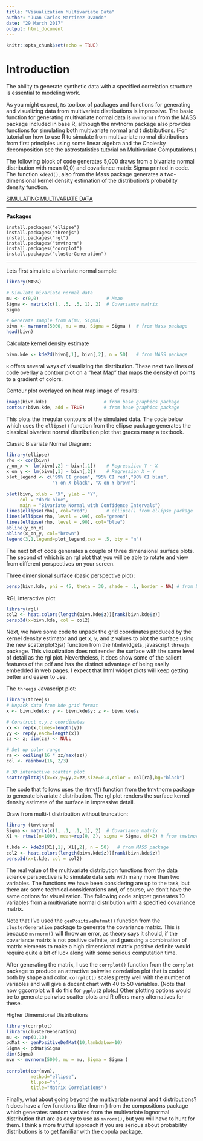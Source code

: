 ```yaml
---
title: "Visualization Multivariate Data"
author: "Juan Carlos Martinez Ovando"
date: "29 March 2017"
output: html_document
---
```


```r
knitr::opts_chunk$set(echo = TRUE)
```

# Introduction

The ability to generate synthetic data with a specified correlation structure is essential to modeling work. 

As you might expect, `R`s toolbox of packages and functions for generating and visualizing data from multivariate 
distributions is impressive. The basic function for generating multivariate normal data is `mvrnorm()` from the MASS package included in base R, although the mvtnorm package also provides functions for simulating both multivariate normal and t distributions. (For tutorial on how to use R to simulate from multivariate normal distributions from first principles using some linear algebra and the Cholesky decomposition see the astrostatistics tutorial on Multivariate Computations.)

The following block of code generates 5,000 draws from a bivariate normal distribution with mean (0,0) and covariance matrix Sigma printed in code. The function `kde2d()`, also from the Mass package generates a two-dimensional kernel density estimation of the distribution's probability density function. 

<a href="https://stat.ethz.ch/pipermail/r-help/2003-September/038314.html">SIMULATING MULTIVARIATE DATA</a>

---

**Packages**

```
install.packages("ellipse")
install.packages("threejs")
install.packages("rgl")
install.packages("tmvtnorm")
install.packages("corrplot")
install.packages("clusterGeneration")
```

---

Lets first simulate a bivariate normal sample:

```r
library(MASS)

# Simulate bivariate normal data
mu <- c(0,0)                         # Mean
Sigma <- matrix(c(1, .5, .5, 1), 2)  # Covariance matrix
Sigma

# Generate sample from N(mu, Sigma)
bivn <- mvrnorm(5000, mu = mu, Sigma = Sigma )  # from Mass package
head(bivn)                                      
```

Calculate kernel density estimate

```r
bivn.kde <- kde2d(bivn[,1], bivn[,2], n = 50)   # from MASS package
```

`R` offers several ways of visualizing the distribution. These next two lines of code overlay a contour plot on a "heat Map" that maps the density of points to a gradient of colors.

Contour plot overlayed on heat map image of results:

```r
image(bivn.kde)       				# from base graphics package
contour(bivn.kde, add = TRUE)     	# from base graphics package
```

This plots the irregular contours of the simulated data. The code below which uses the `ellipse()` function from the ellipse package generates the classical bivariate normal distribution plot that graces many a textbook.

Classic Bivariate Normal Diagram:

```r
library(ellipse)
rho <- cor(bivn)
y_on_x <- lm(bivn[,2] ~ bivn[,1])    # Regressiion Y ~ X
x_on_y <- lm(bivn[,1] ~ bivn[,2])    # Regression X ~ Y
plot_legend <- c("99% CI green", "95% CI red","90% CI blue",
                 "Y on X black", "X on Y brown")
 
plot(bivn, xlab = "X", ylab = "Y",
     col = "dark blue",
     main = "Bivariate Normal with Confidence Intervals")
lines(ellipse(rho), col="red")       # ellipse() from ellipse package
lines(ellipse(rho, level = .99), col="green")
lines(ellipse(rho, level = .90), col="blue")
abline(y_on_x)
abline(x_on_y, col="brown")
legend(3,1,legend=plot_legend,cex = .5, bty = "n")
```

The next bit of code generates a couple of three dimensional surface plots. The second of which is an rgl plot that you will be able to rotate and view from different perspectives on your screen.

Three dimensional surface (basic perspective plot):
```r
persp(bivn.kde, phi = 45, theta = 30, shade = .1, border = NA) # from base graphics package
```

RGL interactive plot

```r
library(rgl)
col2 <- heat.colors(length(bivn.kde$z))[rank(bivn.kde$z)]
persp3d(x=bivn.kde, col = col2)
```

Next, we have some code to unpack the grid coordinates produced by the kernel density estimator and get $x$, $y$, and $z$ values to plot the surface using the new scatterplot3js() function from the htmlwidgets, javascript `threejs` package. This visualization does not render the surface with the same level of detail as the rgl plot. Nevertheless, it does show some of the salient features of the pdf and has the distinct advantage of being easily embedded in web pages. I expect that html widget plots will keep getting better and easier to use.

The `threejs` Javascript plot:

```r
library(threejs)
# Unpack data from kde grid format
x <- bivn.kde$x; y <- bivn.kde$y; z <- bivn.kde$z

# Construct x,y,z coordinates
xx <- rep(x,times=length(y))
yy <- rep(y,each=length(x))
zz <- z; dim(zz) <- NULL

# Set up color range
ra <- ceiling(16 * zz/max(zz))
col <- rainbow(16, 2/3)

# 3D interactive scatter plot
scatterplot3js(x=xx,y=yy,z=zz,size=0.4,color = col[ra],bg="black")
```

The code that follows uses the rtmvt() function from the tmvtnorm package to generate bivariate $t$ distribution. The rgl plot renders the surface kernel density estimate of the surface in impressive detail.

Draw from multi-t distribution without truncation:

```r
library (tmvtnorm)
Sigma <- matrix(c(1, .1, .1, 1), 2)  # Covariance matrix
X1 <- rtmvt(n=1000, mean=rep(0, 2), sigma = Sigma, df=2) # from tmvtnorm package
 
t.kde <- kde2d(X1[,1], X1[,2], n = 50)   # from MASS package
col2 <- heat.colors(length(bivn.kde$z))[rank(bivn.kde$z)]
persp3d(x=t.kde, col = col2)
```

The real value of the multivariate distribution functions from the data science perspective is to simulate data sets with many more than two variables. The functions we have been considering are up to the task, but there are some technical considerations and, of course, we don't have the same options for visualization. The following code snippet generates 10 variables from a multivariate normal distribution with a specified covariance matrix. 

Note that I've used the `genPositiveDefmat()` function from the `clusterGeneration` package to generate the covariance matrix. This is because `mvrnorm()` will throw an error, as theory says it should, if the covariance matrix is not positive definite, and guessing a combination of matrix elements to make a high dimensional matrix positive definite would require quite a bit of luck along with some serious computation time.

After generating the matrix, I use the `corrplot()` function from the `corrplot` package to produce an attractive pairwise correlation plot that is coded both by shape and color. `corrplot()` scales pretty well with the number of variables and will give a decent chart with 40 to 50 variables. (Note that now ggcorrplot will do this for `ggplot2` plots.)  Other plotting options would be to generate pairwise scatter plots and R offers many alternatives for these.

Higher Dimensional Distributions

```r
library(corrplot)
library(clusterGeneration)
mu <- rep(0,10)
pdMat <- genPositiveDefMat(10,lambdaLow=10)
Sigma <- pdMat$Sigma
dim(Sigma)
mvn <- mvrnorm(5000, mu = mu, Sigma = Sigma )
 
corrplot(cor(mvn), 
         method="ellipse",
         tl.pos="n",
         title="Matrix Correlations")
```

Finally, what about going beyond the multivariate normal and t distributions? `R` does have a few functions like rlnorm() from the compositions package which generates random variates from the multivariate lognormal distribution that are as easy to use as `mvrorm()`, but you will have to hunt for them. I think a more fruitful approach if you are serious about probability distributions is to get familiar with the copula package.


